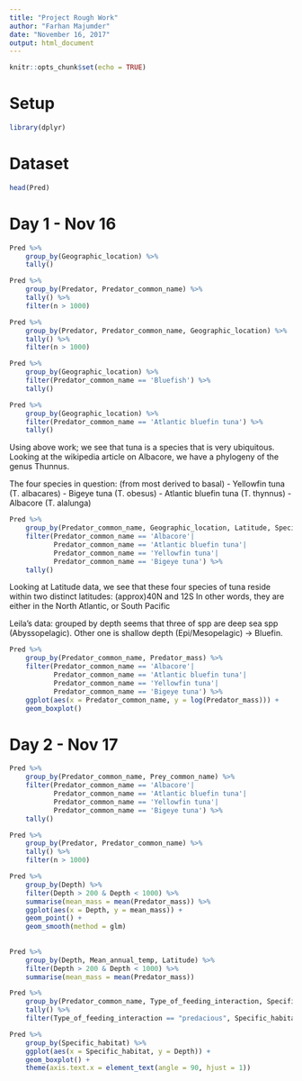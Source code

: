```yaml
---
title: "Project Rough Work"
author: "Farhan Majumder"
date: "November 16, 2017"
output: html_document
---
```


```r
knitr::opts_chunk$set(echo = TRUE)
```

# Setup
```r
library(dplyr)
```


# Dataset

```r
head(Pred)
```

# Day 1 - Nov 16

```r
Pred %>% 
    group_by(Geographic_location) %>% 
    tally()
```

```r
Pred %>% 
    group_by(Predator, Predator_common_name) %>%
    tally() %>% 
    filter(n > 1000)
```

```r
Pred %>% 
    group_by(Predator, Predator_common_name, Geographic_location) %>% 
    tally() %>% 
    filter(n > 1000)
```

```r
Pred %>% 
    group_by(Geographic_location) %>% 
    filter(Predator_common_name == 'Bluefish') %>% 
    tally()

Pred %>% 
    group_by(Geographic_location) %>% 
    filter(Predator_common_name == 'Atlantic bluefin tuna') %>% 
    tally()
```

Using above work; we see that tuna is a species that is very ubiquitous. Looking at the wikipedia article on Albacore, we have a phylogeny of the genus Thunnus. 

The four species in question: (from most derived to basal) 
- Yellowfin tuna (T. albacares)
- Bigeye tuna (T. obesus)
- Atlantic bluefin tuna (T. thynnus)
- Albacore (T. alalunga)

```r
Pred %>% 
    group_by(Predator_common_name, Geographic_location, Latitude, Specific_habitat) %>% 
    filter(Predator_common_name == 'Albacore'| 
           Predator_common_name == 'Atlantic bluefin tuna'|
           Predator_common_name == 'Yellowfin tuna'|
           Predator_common_name == 'Bigeye tuna') %>% 
    tally()
```

Looking at Latitude data, we see that these four species of tuna reside within two distinct latitudes: (approx)40N and 12S
In other words, they are either in the North Atlantic, or South Pacific

Leila's data: 
grouped by depth 
seems that three of spp are deep sea spp (Abyssopelagic). 
Other one is shallow depth (Epi/Mesopelagic) -> Bluefin.

```r
Pred %>% 
    group_by(Predator_common_name, Predator_mass) %>% 
    filter(Predator_common_name == 'Albacore'| 
           Predator_common_name == 'Atlantic bluefin tuna'|
           Predator_common_name == 'Yellowfin tuna'|
           Predator_common_name == 'Bigeye tuna') %>% 
    ggplot(aes(x = Predator_common_name, y = log(Predator_mass))) +
    geom_boxplot()
```

# Day 2 - Nov 17

```r
Pred %>% 
    group_by(Predator_common_name, Prey_common_name) %>% 
    filter(Predator_common_name == 'Albacore'| 
           Predator_common_name == 'Atlantic bluefin tuna'|
           Predator_common_name == 'Yellowfin tuna'|
           Predator_common_name == 'Bigeye tuna') %>% 
    tally()
```


```r
Pred %>% 
    group_by(Predator, Predator_common_name) %>%
    tally() %>% 
    filter(n > 1000)
```


```r
Pred %>% 
    group_by(Depth) %>%
    filter(Depth > 200 & Depth < 1000) %>% 
    summarise(mean_mass = mean(Predator_mass)) %>% 
    ggplot(aes(x = Depth, y = mean_mass)) +
    geom_point() +
    geom_smooth(method = glm)
    
    
Pred %>% 
    group_by(Depth, Mean_annual_temp, Latitude) %>%
    filter(Depth > 200 & Depth < 1000) %>% 
    summarise(mean_mass = mean(Predator_mass))
```




```r
Pred %>% 
    group_by(Predator_common_name, Type_of_feeding_interaction, Specific_habitat) %>% 
    tally() %>% 
    filter(Type_of_feeding_interaction == "predacious", Specific_habitat == "offshelf and on shelf")
```


```r
Pred %>% 
    group_by(Specific_habitat) %>% 
    ggplot(aes(x = Specific_habitat, y = Depth)) +
    geom_boxplot() +
    theme(axis.text.x = element_text(angle = 90, hjust = 1))
```



